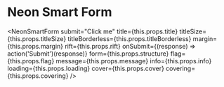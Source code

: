 
# Neon Smart Form

<NeonSmartForm
    submit="Click me"
    title={this.props.title}
    titleSize={this.props.titleSize}
    titleBorderless={this.props.titleBorderless}
    margin={this.props.margin}
    rift={this.props.rift}
    onSubmit={(response) => action('Submit')(response)}
    form={this.props.structure}
    flag={this.props.flag}
    message={this.props.message}
    info={this.props.info}
    loading={this.props.loading}
    cover={this.props.cover}
    covering={this.props.covering}
/>
